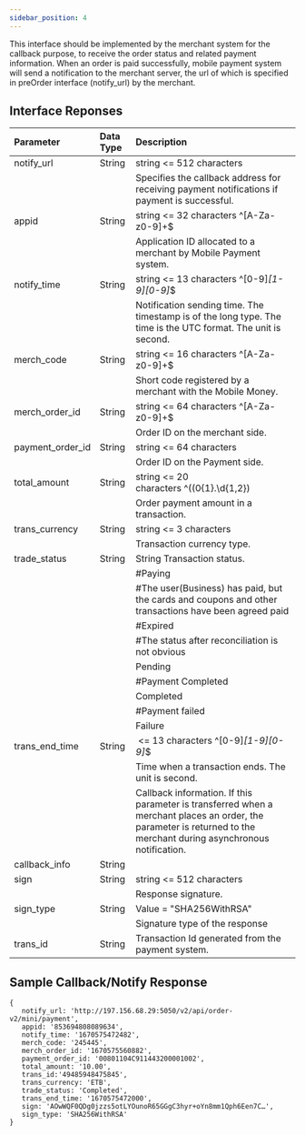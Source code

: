 ```yaml
---
sidebar_position: 4
---
```


This interface should be implemented by the merchant system for the callback purpose, to receive the order status and related payment information. When an order is paid successfully, mobile payment system will send a notification to the merchant server, the url of which is specified in preOrder interface (notify_url) by the merchant.

## Interface Reponses
|Parameter|Data Type|Description|
|:----|:----|:----|
|notify_url|String|string <= 512 characters|
| | |Specifies the callback address for receiving payment notifications if payment is successful.|
|appid|String|string <= 32 characters ^[A-Za-z0-9]+$|
| | |Application ID allocated to a merchant by Mobile Payment system.|
|notify_time|String|string <= 13 characters ^[0-9]*[1-9][0-9]*$|
| | |Notification sending time. The timestamp is of the long type. The time is the UTC format. The unit is second.|
|merch_code|String|string <= 16 characters ^[A-Za-z0-9]+$|
| | |Short code registered by a merchant with the Mobile Money.|
|merch_order_id|String|string <= 64 characters ^[A-Za-z0-9]+$|
| | |Order ID on the merchant side.|
|payment_order_id|String|string <= 64 characters|
| | |Order ID on the Payment side.|
|total_amount|String|string <= 20 characters ^((0{1}\.\d{1,2})|([1-9]\d*\.{1}\d{1,2})|([1-9]+\d*))$|
| | |Order payment amount in a transaction.|
|trans_currency|String|string <= 3 characters|
| | |Transaction currency type.|
|trade_status|String|String Transaction status.|
| | |#Paying|
| | |#The user(Business) has paid, but the cards and coupons and other transactions have been agreed paid|
| | |#Expired|
| | |#The status after reconciliation is not obvious|
| | |Pending|
| | |#Payment Completed|
| | |Completed|
| | |#Payment failed|
| | |Failure|
|trans_end_time|String| <= 13 characters ^[0-9]*[1-9][0-9]*$|
| | |Time when a transaction ends. The unit is second.|
| | |Callback information. If this parameter is transferred when a merchant places an order, the parameter is returned to the merchant during asynchronous notification.|
|callback_info|String| |
|sign|String|string <= 512 characters|
| | |Response signature.|
|sign_type|String|Value = "SHA256WithRSA"|
| | |Signature type of the response|
|trans_id|String|Transaction Id generated from the payment system.|
## Sample Callback/Notify Response
```
{
   notify_url: 'http://197.156.68.29:5050/v2/api/order-v2/mini/payment',
   appid: '853694808089634',
   notify_time: '1670575472482',
   merch_code: '245445',
   merch_order_id: '1670575560882',
   payment_order_id: '00801104C911443200001002',
   total_amount: '10.00',
   trans_id:'49485948475845',
   trans_currency: 'ETB',
   trade_status: 'Completed',
   trans_end_time: '1670575472000',
   sign: 'AOwWQF0QDg0jzzs5otLYOunoR65GGgC3hyr+oYn8mm1Qph6Een7C…',
   sign_type: 'SHA256WithRSA'
}

```